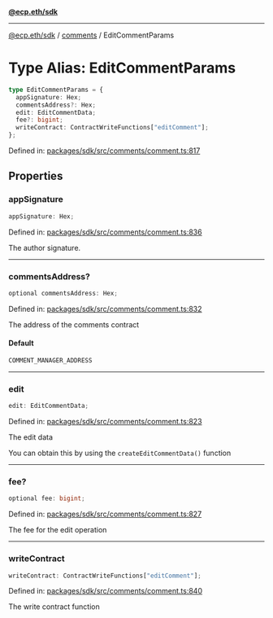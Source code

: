 [**@ecp.eth/sdk**](../../index.mdx)

***

[@ecp.eth/sdk](/sdk-reference/index.mdx) / [comments](/sdk-reference/comments/index.mdx) / EditCommentParams

# Type Alias: EditCommentParams

```ts
type EditCommentParams = {
  appSignature: Hex;
  commentsAddress?: Hex;
  edit: EditCommentData;
  fee?: bigint;
  writeContract: ContractWriteFunctions["editComment"];
};
```

Defined in: [packages/sdk/src/comments/comment.ts:817](https://github.com/ecp-eth/comments-monorepo/blob/main/packages/sdk/src/comments/comment.ts#L817)

## Properties

### appSignature

```ts
appSignature: Hex;
```

Defined in: [packages/sdk/src/comments/comment.ts:836](https://github.com/ecp-eth/comments-monorepo/blob/main/packages/sdk/src/comments/comment.ts#L836)

The author signature.

***

### commentsAddress?

```ts
optional commentsAddress: Hex;
```

Defined in: [packages/sdk/src/comments/comment.ts:832](https://github.com/ecp-eth/comments-monorepo/blob/main/packages/sdk/src/comments/comment.ts#L832)

The address of the comments contract

#### Default

```ts
COMMENT_MANAGER_ADDRESS
```

***

### edit

```ts
edit: EditCommentData;
```

Defined in: [packages/sdk/src/comments/comment.ts:823](https://github.com/ecp-eth/comments-monorepo/blob/main/packages/sdk/src/comments/comment.ts#L823)

The edit data

You can obtain this by using the `createEditCommentData()` function

***

### fee?

```ts
optional fee: bigint;
```

Defined in: [packages/sdk/src/comments/comment.ts:827](https://github.com/ecp-eth/comments-monorepo/blob/main/packages/sdk/src/comments/comment.ts#L827)

The fee for the edit operation

***

### writeContract

```ts
writeContract: ContractWriteFunctions["editComment"];
```

Defined in: [packages/sdk/src/comments/comment.ts:840](https://github.com/ecp-eth/comments-monorepo/blob/main/packages/sdk/src/comments/comment.ts#L840)

The write contract function
